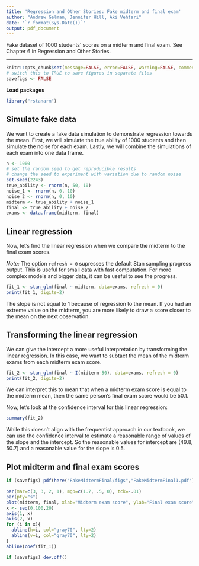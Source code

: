 ```yaml
---
title: 'Regression and Other Stories: Fake midterm and final exam'
author: "Andrew Gelman, Jennifer Hill, Aki Vehtari"
date: "`r format(Sys.Date())`"
output: pdf_document
---
```

Fake dataset of 1000 students' scores on a midterm and final
exam. See Chapter 6 in Regression and Other Stories.

-------------


```r
knitr::opts_chunk$set(message=FALSE, error=FALSE, warning=FALSE, comment=NA)
# switch this to TRUE to save figures in separate files
savefigs <- FALSE
```

**Load packages**

```r
library("rstanarm")
```

## Simulate fake data

We want to create a fake data simulation to demonstrate regression towards the mean. First, we will simulate the true ability of 1000 students and then simulate the noise for each exam. Lastly, we will combine the simulations of each exam into one data frame.

```r
n <- 1000
# set the random seed to get reproducible results
# change the seed to experiment with variation due to random noise
set.seed(2243)
true_ability <- rnorm(n, 50, 10)
noise_1 <- rnorm(n, 0, 10)
noise_2 <- rnorm(n, 0, 10)
midterm <- true_ability + noise_1
final <- true_ability + noise_2
exams <- data.frame(midterm, final)
```

## Linear regression

Now, let's find the linear regression when we compare the midterm to the final exam scores.

*Note:* The option `refresh = 0` supresses the default Stan sampling progress output. This is useful for small data with fast computation. For more complex models and bigger data, it can be useful to see the progress.

```r
fit_1 <- stan_glm(final ~ midterm, data=exams, refresh = 0)
print(fit_1, digits=2)
```

The slope is not equal to 1 because of regression to the mean. If you had an extreme value on the midterm, you are more likely to draw a score closer to the mean on the next observation.

## Transforming the linear regression

We can give the intercept a more useful interpretation by transforming the linear regression. In this case, we want to subtact the mean of the midterm exams from each midterm exam score.

```r
fit_2 <- stan_glm(final ~ I(midterm-50), data=exams, refresh = 0)
print(fit_2, digits=2)
```

We can interpret this to mean that when a midterm exam score is equal to the midterm mean, then the same person's final exam score would be 50.1. 

Now, let's look at the confidence interval for this linear regression:

```r
summary(fit_2)
```

While this doesn't align with the frequentist approach in our textbook, we can use the confidence interval to estimate a reasonable range of values of the slope and the intercept. So the reasonable values for intercept are (49.8, 50.7) and a reasonable value for the slope is 0.5.

## Plot midterm and final exam scores

```r
if (savefigs) pdf(here("FakeMidtermFinal/figs","FakeMidtermFinal1.pdf"), height=4, width=4)
```
```r
par(mar=c(3, 3, 2, 1), mgp=c(1.7, .5, 0), tck=-.01)
par(pty="s")
plot(midterm, final, xlab="Midterm exam score", ylab="Final exam score", xlim=c(0,100), ylim=c(0,100), xaxs="i", yaxs="i", xaxt="n", yaxt="n", pch=20, cex=.5)
x <- seq(0,100,20)
axis(1, x)
axis(2, x)
for (i in x){
  abline(h=i, col="gray70", lty=2)
  abline(v=i, col="gray70", lty=2)
}
abline(coef(fit_1))
```
```r
if (savefigs) dev.off()
```

